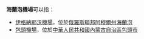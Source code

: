 '''海蘭泡機場'''可以指：
* [[伊格納耶沃機場|伊格納耶沃機場]]，位於[[俄羅斯聯邦|俄羅斯聯邦]][[阿穆爾州|阿穆爾州]][[海蘭泡|海蘭泡]]
* [[包頭機場|包頭機場]]，位於[[中華人民共和國|中華人民共和國]][[內蒙古自治區|內蒙古自治區]][[包頭市|包頭市]]

{{disambiguation|Cat=機場消歧義}}